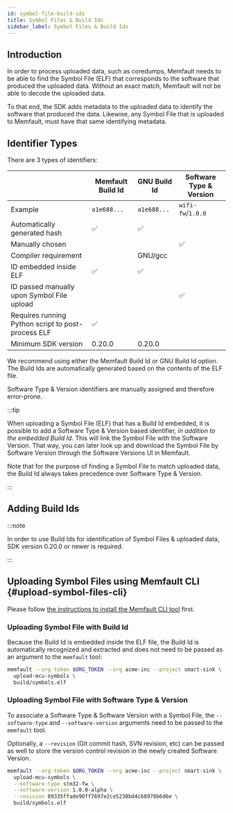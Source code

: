 ```yaml
---
id: symbol-file-build-ids
title: Symbol Files & Build Ids
sidebar_label: Symbol Files & Build Ids
---
```



## Introduction

In order to process uploaded data, such as coredumps, Memfault needs to be able
to find the Symbol File (ELF) that corresponds to the software that produced the
uploaded data. Without an exact match, Memfault will not be able to decode the
uploaded data.

To that end, the SDK adds metadata to the uploaded data to identify the software
that produced the data. Likewise, any Symbol File that is uploaded to Memfault,
must have that same identifying metadata.

## Identifier Types

There are 3 types of identifiers:

|                                                    | Memfault Build Id | GNU Build Id | Software Type & Version |
| -------------------------------------------------- | ----------------- | ------------ | ----------------------- |
| Example                                            | `a1e688...`       | `a1e688...`  | `wifi-fw`/`1.0.0`       |
| Automatically generated hash                       | ✅                | ✅           |
| Manually chosen                                    |                   |              | ✅                      |
| Compiler requirement                               |                   | GNU/gcc      |                         |
| ID embedded inside ELF                             | ✅                | ✅           |
| ID passed manually upon Symbol File upload         |                   |              | ✅                      |
| Requires running Python script to post-process ELF | ✅                |              |
| Minimum SDK version                                | 0.20.0            | 0.20.0       |                         |

We recommend using either the Memfault Build Id or GNU Build Id option. The
Build Ids are automatically generated based on the contents of the ELF file.

Software Type & Version identifiers are manually assigned and therefore
error-prone.

:::tip

When uploading a Symbol File (ELF) that has a Build Id embedded, it is possible
to add a Software Type & Version based identifier, _in addition to the embedded
Build Id_. This will link the Symbol File with the Software Version. That way,
you can later look up and download the Symbol File by Software Version through
the Software Versions UI in Memfault.

Note that for the purpose of finding a Symbol File to match uploaded data, the
Build Id always takes precedence over Software Type & Version.

:::

## Adding Build Ids

:::note

In order to use Build Ids for identification of Symbol Files & uploaded data,
SDK version 0.20.0 or newer is required.

:::

<AddBuildId />

## Uploading Symbol Files using Memfault CLI {#upload-symbol-files-cli}

Please follow
[the instructions to install the Memfault CLI tool](/docs/ci/install-memfault-cli)
first.

### Uploading Symbol File with Build Id

Because the Build Id is embedded inside the ELF file, the Build Id is
automatically recognized and extracted and does not need to be passed as an
argument to the `memfault` tool:

```bash
memfault --org-token $ORG_TOKEN --org acme-inc --project smart-sink \
  upload-mcu-symbols \
  build/symbols.elf
```

### Uploading Symbol File with Software Type & Version

To associate a Software Type & Software Version with a Symbol File, the
`--software-type` and `--software-version` arguments need to be passed to the
`memfault` tool.

Optionally, a `--revision` (Git commit hash, SVN revision, etc) can be passed as
well to store the version control revision in the newly created Software
Version.

```bash
memfault --org-token $ORG_TOKEN --org acme-inc --project smart-sink \
  upload-mcu-symbols \
  --software-type stm32-fw \
  --software-version 1.0.0-alpha \
  --revision 89335ffade90ff7697e2ce5238bd4c68978b6d6e \
  build/symbols.elf
```
